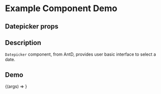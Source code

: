 
<Meta title="Example/Datepicker" component={Datepicker} />

# Example Component Demo

## Datepicker props
<Props of={Datepicker} />

## Description

`Datepicker` component, from AntD, provides user basic interface to select a date.

## Demo

<Canvas>
  <Story name="AntD Datepicker">
    {(args) => <Datepicker {...args} />}
  </Story>
</Canvas>